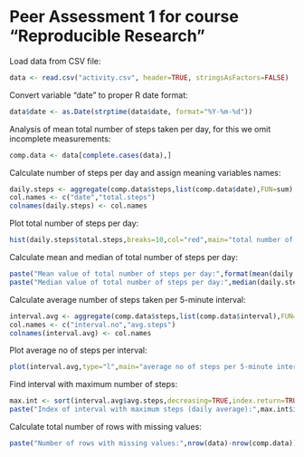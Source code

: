 Peer Assessment 1 for course "Reproducible Research"
========================================================

Load data from CSV file:
```r
data <- read.csv("activity.csv", header=TRUE, stringsAsFactors=FALSE)
```

Convert variable "date" to proper R date format:
```r
data$date <- as.Date(strptime(data$date, format="%Y-%m-%d"))
```

Analysis of mean total number of steps taken per day, for this we omit
incomplete measurements:
```r
comp.data <- data[complete.cases(data),]
```

Calculate number of steps per day and assign meaning variables names:
```r
daily.steps <- aggregate(comp.data$steps,list(comp.data$date),FUN=sum)
col.names <- c("date","total.steps")
colnames(daily.steps) <- col.names
```

Plot total number of steps per day:
```r
hist(daily.steps$total.steps,breaks=10,col="red",main="total number of steps per day",xlab="number of steps per day",ylab="frequency")
```

Calculate mean and median of total number of steps per day:
```r
paste("Mean value of total number of steps per day:",format(mean(daily.steps$total.steps),digits=5))
paste("Median value of total number of steps per day:",median(daily.steps$total.steps))
```

Calculate average number of steps taken per 5-minute interval:
```r
interval.avg <- aggregate(comp.data$steps,list(comp.data$interval),FUN=mean,na.omit=TRUE)
col.names <- c("interval.no","avg.steps")
colnames(interval.avg) <- col.names
```

Plot average no of steps per interval:
```r
plot(interval.avg,type="l",main="average no of steps per 5-minute interval",xlab="interval number","average no of steps")
```

Find interval with maximum number of steps:
```r
max.int <- sort(interval.avg$avg.steps,decreasing=TRUE,index.return=TRUE)
paste("Index of interval with maximum steps (daily average):",max.int$ix[1])
```

Calculate total number of rows with missing values:
```r
paste("Number of rows with missing values:",nrow(data)-nrow(comp.data))
```
